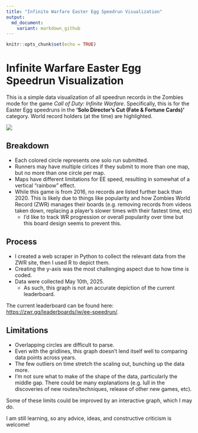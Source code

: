 ```yaml
---
title: "Infinite Warfare Easter Egg Speedrun Visualization"
output:   
  md_document:
    variant: markdown_github
---
```


```r
knitr::opts_chunk$set(echo = TRUE)
```

# Infinite Warfare Easter Egg Speedrun Visualization

This is a simple data visualization of all speedrun records in the Zombies mode for the game *Call of Duty: Infinite Warfare*. Specifically, this is for the Easter Egg speedruns in the **'Solo Director’s Cut (Fate & Fortune Cards)'** category. World record holders (at the time) are highlighted.

![](Figures/Fig_maps.png)

## Breakdown
* Each colored circle represents one solo run submitted. 
* Runners may have multiple cirlces if they submit to more than one map, but no more than one circle per map.
* Maps have different limitations for EE speed, resulting in somewhat of a vertical "rainbow" effect.
* While this game is from 2016, no records are listed further back than 2020. This is likely due to things like popularity and how Zombies World Record (ZWR) manages their boards (e.g. removing records from videos taken down, replacing a player's slower times with their fastest time, etc)
  + I'd like to track WR progression or overall popularity over time but this board design seems to prevent this.


## Process
* I created a web scraper in Python to collect the relevant data from the ZWR site, then I used R to depict them. 
* Creating the y-axis was the most challenging aspect due to how time is coded.
* Data were collected May 10th, 2025. 
  + As such, this graph is not an accurate depiction of the current leaderboard.

The current leaderboard can be found here: <https://zwr.gg/leaderboards/iw/ee-speedrun/>.


## Limitations
* Overlapping circles are difficult to parse.
* Even with the gridlines, this graph doesn't lend itself well to comparing data points across years.
* The few outliers on time stretch the scaling out, bunching up the data more.
* I'm not sure what to make of the shape of the data, particularly the middle gap. There could be many explanations (e.g. lull in the discoveries of new routes/techniques, release of other new games, etc).

Some of these limits could be improved by an interactive graph, which I may do.



I am still learning, so any advice, ideas, and constructive criticism is welcome!
